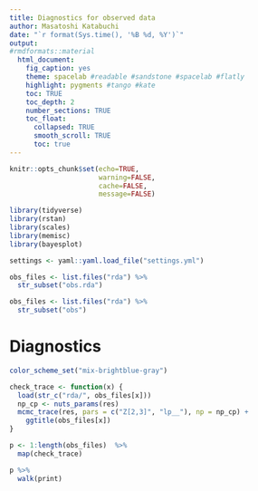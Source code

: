 ```yaml
---
title: Diagnostics for observed data 
author: Masatoshi Katabuchi
date: "`r format(Sys.time(), '%B %d, %Y')`"
output:
#rmdformats::material
  html_document:
    fig_caption: yes
    theme: spacelab #readable #sandstone #spacelab #flatly
    highlight: pygments #tango #kate
    toc: TRUE
    toc_depth: 2
    number_sections: TRUE
    toc_float:
      collapsed: TRUE
      smooth_scroll: TRUE
      toc: true
---
```


```r
knitr::opts_chunk$set(echo=TRUE,
                      warning=FALSE,
                      cache=FALSE,
                      message=FALSE)
```

```r

library(tidyverse)
library(rstan)
library(scales)
library(memisc)
library(bayesplot)

settings <- yaml::yaml.load_file("settings.yml")
```

```r
obs_files <- list.files("rda") %>%
  str_subset("obs.rda")

obs_files <- list.files("rda") %>%
  str_subset("obs")
```

# Diagnostics

```r

color_scheme_set("mix-brightblue-gray")

check_trace <- function(x) {
  load(str_c("rda/", obs_files[x]))
  np_cp <- nuts_params(res)
  mcmc_trace(res, pars = c("Z[2,3]", "lp__"), np = np_cp) +
    ggtitle(obs_files[x])
}

p <- 1:length(obs_files)  %>%
  map(check_trace)

p %>%
  walk(print)

```
